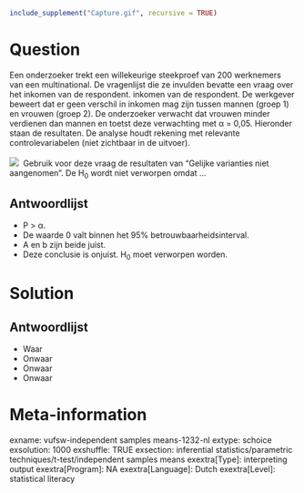 ```r
include_supplement("Capture.gif", recursive = TRUE)
```

Question
========
Een onderzoeker trekt een willekeurige steekproef van 200 werknemers van een multinational. De vragenlijst die ze invulden bevatte een vraag over het inkomen van de respondent. inkomen van de respondent. De werkgever beweert dat er geen verschil in inkomen mag zijn tussen mannen (groep 1) en vrouwen (groep 2). De onderzoeker verwacht dat vrouwen minder verdienen dan mannen en toetst deze verwachting met α = 0,05. Hieronder staan de resultaten. De analyse houdt rekening met relevante controlevariabelen (niet zichtbaar in de uitvoer).  
   
![](Capture.gif) 
Gebruik voor deze vraag de resultaten van "Gelijke varianties niet aangenomen". De H<sub>0</sub> wordt niet verworpen omdat ...

Antwoordlijst
----------
* P &gt; α.
* De waarde 0 valt binnen het 95% betrouwbaarheidsinterval.
* A en b zijn beide juist.
* Deze conclusie is onjuist. H<sub>0</sub> moet verworpen worden.

Solution
========

Antwoordlijst
----------
* Waar
* Onwaar
* Onwaar
* Onwaar

Meta-information
================
exname: vufsw-independent samples means-1232-nl
extype: schoice
exsolution: 1000
exshuffle: TRUE
exsection: inferential statistics/parametric techniques/t-test/independent samples means
exextra[Type]: interpreting output
exextra[Program]: NA
exextra[Language]: Dutch
exextra[Level]: statistical literacy

